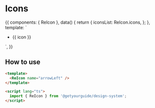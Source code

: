 
<Meta title="Components/Icons" component={ReIcon} />

# Icons

<Canvas>
  <Story name="basic">
    {{
      components: { ReIcon },
      data() {
        return {
          iconsList: ReIcon.icons,
        };
      },
      template: `
      <ul class="icons-list">
        <li v-for="icon in iconsList">
          <ReIcon :name="icon" />
          {{ icon }}
        </li>
      </ul>
    `,
    }}
  </Story>
</Canvas>

## How to use

```html
<template>
  <ReIcon name="arrowLeft" />
</template>

<script lang="ts">
  import { ReIcon } from '@getyourguide/design-system';
</script>
```
